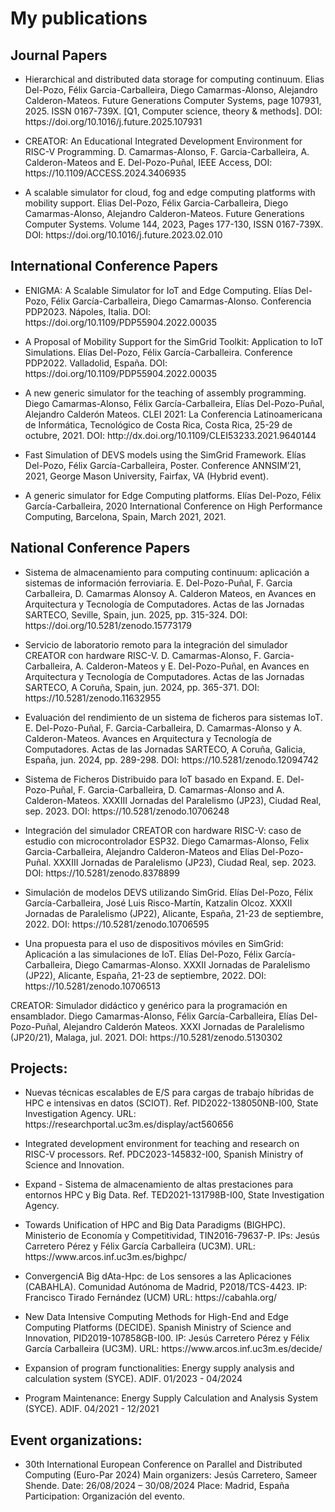 # My publications 

::: {.justify}

## Journal Papers

- Hierarchical and distributed data storage for computing continuum. Elias Del-Pozo, Félix Garcia-Carballeira, Diego Camarmas-Alonso, Alejandro Calderon-Mateos. Future Generations Computer Systems, page 107931, 2025. ISSN 0167-739X. [Q1, Computer science, theory & methods]. DOI: https://doi.org/10.1016/j.future.2025.107931

- CREATOR: An Educational Integrated Development Environment for RISC-V Programming. D. Camarmas-Alonso, F. Garcia-Carballeira, A. Calderon-Mateos and E. Del-Pozo-Puñal, IEEE Access, DOI: https://10.1109/ACCESS.2024.3406935

- A scalable simulator for cloud, fog and edge computing platforms with mobility support. Elias Del-Pozo, Félix Garcia-Carballeira, Diego Camarmas-Alonso, Alejandro Calderon-Mateos. Future Generations Computer Systems. Volume 144, 2023, Pages 177-130, ISSN 0167-739X. DOI: https://doi.org/10.1016/j.future.2023.02.010


## International Conference Papers

- ENIGMA: A Scalable Simulator for IoT and Edge Computing. Elías Del-Pozo, Félix García-Carballeira, Diego Camarmas-Alonso. Conferencia PDP2023. Nápoles, Italia. DOI: https://doi.org/10.1109/PDP55904.2022.00035
            
- A Proposal of Mobility Support for the SimGrid Toolkit: Application to IoT Simulations. Elías Del-Pozo, Félix García-Carballeira. Conference PDP2022. Valladolid, España. DOI: https://doi.org/10.1109/PDP55904.2022.00035   

- A new generic simulator for the teaching of assembly programming. Diego Camarmas-Alonso, Félix García-Carballeira, Elías Del-Pozo-Puñal, Alejandro Calderón Mateos. CLEI 2021: La Conferencia Latinoamericana de Informática, Tecnológico de Costa Rica, Costa Rica, 25-29 de octubre, 2021. DOI: http://dx.doi.org/10.1109/CLEI53233.2021.9640144 

- Fast Simulation of DEVS models using the SimGrid Framework. Elías Del-Pozo, Félix García-Carballeira, Poster. Conference ANNSIM’21, 2021, George Mason University, Fairfax, VA (Hybrid event).   

- A generic simulator for Edge Computing platforms. Elías Del-Pozo, Félix García-Carballeira, 2020 International Conference on High Performance Computing, Barcelona, Spain, March 2021, 2021.   


## National Conference Papers

- Sistema de almacenamiento para computing continuum: aplicación a sistemas de información ferroviaria. E. Del-Pozo-Puñal, F. Garcia Carballeira, D. Camarmas Alonsoy A. Calderon Mateos, en Avances en Arquitectura y Tecnología de Computadores. Actas de las Jornadas SARTECO, Seville, Spain, jun. 2025, pp. 315-324. DOI: https://doi.org/10.5281/zenodo.15773179

- Servicio de laboratorio remoto para la integración del simulador CREATOR con hardware RISC-V. D. Camarmas-Alonso, F. Garcia-Carballeira, A. Calderon-Mateos y E. Del-Pozo-Puñal, en Avances en Arquitectura y Tecnología de Computadores. Actas de las Jornadas SARTECO, A Coruña, Spain, jun. 2024, pp. 365-371. DOI: https://10.5281/zenodo.11632955

- Evaluación del rendimiento de un sistema de ficheros para sistemas IoT. E. Del-Pozo-Puñal, F. Garcia-Carballeira, D. Camarmas-Alonso y A. Calderon-Mateos. Avances en Arquitectura y Tecnología de Computadores. Actas de las Jornadas SARTECO, A Coruña, Galicia, España, jun. 2024, pp. 289-298. DOI: https://10.5281/zenodo.12094742

- Sistema de Ficheros Distribuido para IoT basado en Expand. E. Del-Pozo-Puñal, F. Garcia-Carballeira, D. Camarmas-Alonso and A. Calderon-Mateos. XXXIII Jornadas del Paralelismo (JP23), Ciudad Real, sep. 2023. DOI: https://10.5281/zenodo.10706248

- Integración del simulador CREATOR con hardware RISC-V: caso de estudio con microcontrolador ESP32. Diego Camarmas-Alonso, Felix Garcia-Carballeira, Alejandro Calderon-Mateos and Elías Del-Pozo-Puñal. XXXIII Jornadas de Paralelismo (JP23), Ciudad Real, sep. 2023. DOI: https://10.5281/zenodo.8378899

- Simulación de modelos DEVS utilizando SimGrid. Elías Del-Pozo, Félix García-Carballeira, José Luis Risco-Martín, Katzalin Olcoz. XXXII Jornadas de Paralelismo (JP22), Alicante, España, 21-23 de septiembre, 2022. DOI: https://10.5281/zenodo.10706595

- Una propuesta para el uso de dispositivos móviles en SimGrid: Aplicación a las simulaciones de IoT. Elías Del-Pozo, Félix García-Carballeira, Diego Camarmas-Alonso. XXXII Jornadas de Paralelismo (JP22), Alicante, España, 21-23 de septiembre, 2022. DOI: https://10.5281/zenodo.10706513 

CREATOR: Simulador didáctico y genérico para la programación en ensamblador. Diego Camarmas-Alonso, Félix García-Carballeira, Elías Del-Pozo-Puñal, Alejandro Calderón Mateos. XXXI Jornadas de Paralelismo (JP20/21), Malaga, jul. 2021. DOI: https://10.5281/zenodo.5130302 


##	Projects: 

- Nuevas técnicas escalables de E/S para cargas de trabajo híbridas de HPC e intensivas en datos (SCIOT). Ref. PID2022-138050NB-I00, State Investigation Agency. URL: https://researchportal.uc3m.es/display/act560656

- Integrated development environment for teaching and research on RISC-V processors. Ref. PDC2023-145832-I00, Spanish Ministry of Science and Innovation.

- Expand - Sistema de almacenamiento de altas prestaciones para entornos HPC y Big Data. Ref. TED2021-131798B-I00, State Investigation Agency.

-  Towards Unification of HPC and Big Data Paradigms (BIGHPC). Ministerio de Economía y Competitividad, TIN2016-79637-P. IPs: Jesús Carretero Pérez y Félix García Carballeira (UC3M). URL: https://www.arcos.inf.uc3m.es/bighpc/

- ConvergenciA Big dAta-Hpc: de Los sensores a las Aplicaciones (CABAHLA). Comunidad Autónoma de Madrid, P2018/TCS-4423. IP: Francisco Tirado Fernández (UCM) URL: https://cabahla.org/

- New Data Intensive Computing Methods for High-End and Edge Computing Platforms (DECIDE). Spanish Ministry of Science and Innovation, PID2019-107858GB-I00. IP: Jesús Carretero Pérez y Félix García Carballeira (UC3M). URL: https://www.arcos.inf.uc3m.es/decide/

- Expansion of program functionalities: Energy supply analysis and calculation system (SYCE). ADIF. 01/2023 - 04/2024

- Program Maintenance: Energy Supply Calculation and Analysis System (SYCE). ADIF. 04/2021 - 12/2021
	

##	Event organizations:

- 30th International European Conference on Parallel and Distributed Computing (Euro-Par 2024)
Main organizers: Jesús Carretero, Sameer Shende.
Date: 26/08/2024 – 30/08/2024
Place: Madrid, España
Participation: Organización del evento. 

:::
	